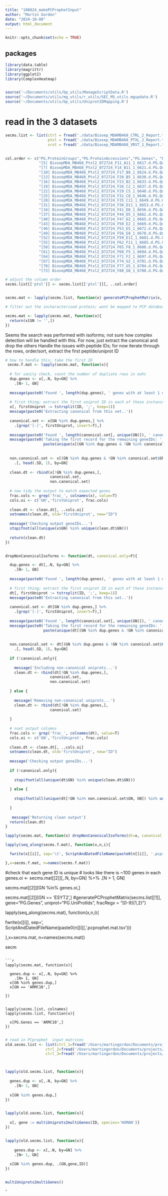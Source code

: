 ```yaml
---
title: "100824_makePCProphetInput"
author: "Martin Gordon"
date: "2024-10-08"
output: html_document
---
```


```r
knitr::opts_chunk$set(echo = TRUE)
```

## packages

```r
library(data.table)
library(magrittr)
library(ggplot2)
library(ComplexHeatmap)


source('~/Documents/utils/bp_utils/ManageScriptData.R')
source('~/Documents/utils/mg_utils/r_utils/SEC_MS_utils.mgupdate.R')
source('~/Documents/utils/bp_utils/UniprotIDMapping.R')
```

# read in the 3 datasets 
```r
secms.list <- list(ctrl = fread('./data/Biosep_MDAMB468_CTRL_2_Report.tsv'),
                   ptxl = fread('./data/Biosep_MDAMB468_PTXL_2_Report.tsv'),
                   vrst = fread('./data/Biosep_MDAMB468_VRST_1_Report.tsv'))

 
col.order <- c("PG.ProteinGroups","PG.ProteinAccessions","PG.Genes", "PG.UniProtIds", "PG.ProteinNames", 
               "[5] BiosepMDA_MB468_Ptxl2_072724_F11_A11_1_6617.d.PG.Quantity", "[76] BiosepMDA_MB468_Ptxl_072724_F12_A12_1_6618.d.PG.Quantity", "[6] BiosepMDA_MB468_Ptxl2_072724_F13_B12_1_6620.d.PG.Quantity", 
               "[7] BiosepMDA_MB468_Ptxl2_072724_F14_B11_1_6621.d.PG.Quantity",  "[8] BiosepMDA_MB468_Ptxl2_072724_F15_B10_1_6622.d.PG.Quantity" ,"[9] BiosepMDA_MB468_Ptxl2_072724_F16_B9_1_6623.d.PG.Quantity",   
               "[10] BiosepMDA_MB468_Ptxl2_072724_F17_B8_1_6624.d.PG.Quantity",  "[11] BiosepMDA_MB468_Ptxl2_072724_F18_B7_1_6625.d.PG.Quantity", "[12] BiosepMDA_MB468_Ptxl2_072724_F19_B6_1_6629.d.PG.Quantity" ,
               "[13] BiosepMDA_MB468_Ptxl2_072724_F20_B5_1_6630.d.PG.Quantity" , "[14] BiosepMDA_MB468_Ptxl2_072724_F21_B4_1_6631.d.PG.Quantity" , "[15] BiosepMDA_MB468_Ptxl2_072724_F22_B3_1_6632.d.PG.Quantity",
               "[16] BiosepMDA_MB468_Ptxl2_072724_F23_B2_1_6633.d.PG.Quantity",  "[17] BiosepMDA_MB468_Ptxl2_072724_F24_B1_1_6634.d.PG.Quantity", "[18] BiosepMDA_MB468_Ptxl2_072724_F25_C1_1_6636.d.PG.Quantity",
               "[19] BiosepMDA_MB468_Ptxl2_072724_F26_C2_1_6637.d.PG.Quantity",  "[20] BiosepMDA_MB468_Ptxl2_072724_F27_C3_1_6638.d.PG.Quantity", "[21] BiosepMDA_MB468_Ptxl2_072724_F28_C4_1_6639.d.PG.Quantity",
               "[22] BiosepMDA_MB468_Ptxl2_072724_F29_C5_1_6640.d.PG.Quantity",  "[23] BiosepMDA_MB468_Ptxl2_072724_F30_C6_1_6641.d.PG.Quantity", "[24] BiosepMDA_MB468_Ptxl2_072724_F31_C7_1_6645.d.PG.Quantity",
               "[25] BiosepMDA_MB468_Ptxl2_072724_F32_C8_1_6646.d.PG.Quantity",  "[26] BiosepMDA_MB468_Ptxl2_072724_F33_C9_1_6647.d.PG.Quantity", "[27] BiosepMDA_MB468_Ptxl2_072724_F34_C10_1_6648.d.PG.Quantity",
               "[28] BiosepMDA_MB468_Ptxl2_072724_F35_C11_1_6649.d.PG.Quantity", "[29] BiosepMDA_MB468_Ptxl2_072724_F36_C12_1_6650.d.PG.Quantity","[30] BiosepMDA_MB468_Ptxl2_072724_F37_D12_1_6652.d.PG.Quantity",
               "[31] BiosepMDA_MB468_Ptxl2_072724_F38_D11_1_6653.d.PG.Quantity", "[32] BiosepMDA_MB468_Ptxl2_072724_F39_D10_1_6654.d.PG.Quantity","[33] BiosepMDA_MB468_Ptxl2_072724_F40_D9_1_6655.d.PG.Quantity",
               "[34] BiosepMDA_MB468_Ptxl2_072724_F41_D8_1_6656.d.PG.Quantity",  "[35] BiosepMDA_MB468_Ptxl2_072724_F42_D7_1_6657.d.PG.Quantity", "[36] BiosepMDA_MB468_Ptxl2_072724_F43_D6_1_6661.d.PG.Quantity",
               "[37] BiosepMDA_MB468_Ptxl2_072724_F44_D5_1_6662.d.PG.Quantity",  "[38] BiosepMDA_MB468_Ptxl2_072724_F45_D4_1_6663.d.PG.Quantity", "[39] BiosepMDA_MB468_Ptxl2_072724_F46_D3_1_6664.d.PG.Quantity",
               "[40] BiosepMDA_MB468_Ptxl2_072724_F47_D2_1_6665.d.PG.Quantity",  "[41] BiosepMDA_MB468_Ptxl2_072724_F48_D1_1_6666.d.PG.Quantity" ,"[42] BiosepMDA_MB468_Ptxl2_072724_F49_E1_1_6668.d.PG.Quantity",
               "[43] BiosepMDA_MB468_Ptxl2_072724_F50_E2_1_6669.d.PG.Quantity",  "[44] BiosepMDA_MB468_Ptxl2_072724_F51_E3_1_6670.d.PG.Quantity","[45] BiosepMDA_MB468_Ptxl2_072724_F52_E4_1_6671.d.PG.Quantity",
               "[46] BiosepMDA_MB468_Ptxl2_072724_F53_E5_1_6672.d.PG.Quantity",  "[47] BiosepMDA_MB468_Ptxl2_072724_F54_E6_1_6673.d.PG.Quantity", "[48] BiosepMDA_MB468_Ptxl2_072724_F55_E7_1_6677.d.PG.Quantity" ,
               "[49] BiosepMDA_MB468_Ptxl2_072724_F56_E8_1_6678.d.PG.Quantity" , "[50] BiosepMDA_MB468_Ptxl2_072724_F57_E9_1_6679.d.PG.Quantity" ,"[51] BiosepMDA_MB468_Ptxl2_072724_F58_E10_1_6680.d.PG.Quantity",
               "[52] BiosepMDA_MB468_Ptxl2_072724_F59_E11_1_6681.d.PG.Quantity", "[53] BiosepMDA_MB468_Ptxl2_072724_F60_E12_1_6682.d.PG.Quantity","[54] BiosepMDA_MB468_Ptxl2_072724_F61_F12_1_6684.d.PG.Quantity",
               "[55] BiosepMDA_MB468_Ptxl2_072724_F62_F11_1_6685.d.PG.Quantity", "[56] BiosepMDA_MB468_Ptxl2_072724_F63_F10_1_6686.d.PG.Quantity","[57] BiosepMDA_MB468_Ptxl2_072724_F64_F9_1_6687.d.PG.Quantity" ,
               "[58] BiosepMDA_MB468_Ptxl2_072724_F65_F8_1_6688.d.PG.Quantity",  "[59] BiosepMDA_MB468_Ptxl2_072724_F66_F7_1_6689.d.PG.Quantity" ,"[60] BiosepMDA_MB468_Ptxl2_072724_F67_F6_1_6693.d.PG.Quantity" ,
               "[61] BiosepMDA_MB468_Ptxl2_072724_F68_F5_1_6694.d.PG.Quantity" , "[62] BiosepMDA_MB468_Ptxl2_072724_F69_F4_1_6695.d.PG.Quantity" ,"[63] BiosepMDA_MB468_Ptxl2_072724_F70_F3_1_6696.d.PG.Quantity",
               "[64] BiosepMDA_MB468_Ptxl2_072724_F71_F2_1_6697.d.PG.Quantity",  "[65] BiosepMDA_MB468_Ptxl2_072724_F72_F1_1_6698.d.PG.Quantity", "[66] BiosepMDA_MB468_Ptxl2_072724_F73_G1_1_6700.d.PG.Quantity",
               "[67] BiosepMDA_MB468_Ptxl2_072724_F74_G2_1_6701.d.PG.Quantity",  "[68] BiosepMDA_MB468_Ptxl2_072724_F75_G3_1_6702.d.PG.Quantity", "[69] BiosepMDA_MB468_Ptxl2_072724_F76_G4_1_6703.d.PG.Quantity" ,
               "[70] BiosepMDA_MB468_Ptxl2_072724_F77_G5_1_6704.d.PG.Quantity" , "[71] BiosepMDA_MB468_Ptxl2_072724_F78_G6_1_6705.d.PG.Quantity","[72] BiosepMDA_MB468_Ptxl2_072724_F79_G7_1_6707.d.PG.Quantity",
               "[73] BiosepMDA_MB468_Ptxl2_072724_F80_G8_1_6708.d.PG.Quantity",  "[74] BiosepMDA_MB468_Ptxl2_072724_F81_G9_1_6709.d.PG.Quantity" ,"[75] BiosepMDA_MB468_Ptxl2_072724_F82_G10_1_6710.d.PG.Quantity")

# adjust the column order
secms.list[['ptxl']] <- secms.list[['ptxl']][, ..col.order]


secms.mat <- lapply(secms.list, function(x) generatePCProphetMatrix(x, gene="PG.Genes", uniprot="PG.UniProtIds", fracRegx = "[0-9]{1,2}"))

# filter out the incharacterised protein; wont be mapped to PCP database anyway

secms.mat <- lapply(secms.mat, function(x){
  return(x[GN != '',])
})
```

Seems the search was performed with isoforms; not sure how complex detection will be handled with this. For now, just extract the canonical and drop the others
Handle the issues with peptide IDs; for now iterate through the rows, order/sort, extract the first peptide/uniprot ID

```r
# how to handle this; take the first ID
 secms.f.mat <- lapply(secms.mat, function(x){
  
  # for sanity check, count the number of dupliate rows in eahc
  dup.genes <- x[,.N, by=GN] %>% 
    .[N> 1, GN]
  
  message(paste0('Found ', length(dup.genes), ' genes with at least 1 duplicated geneID'))
  
  # first thing; extract the first uniprot ID in each of these instances
  x[, firstUniprot := tstrsplit(ID, ';', keep=1)]
  message(paste0('Extracting canonical from this set..'))
  
  canonical.set <- x[GN %in% dup.genes,] %>% 
    .[grep('[-]', firstUniprot, invert=T),]
  
  message(paste0('Found ', length(canonical.set[, unique(GN)]), ' canonical uniprot IDs'))
  message(paste0('Taking the first record for the remaining geneIDs: ',  
                 paste(unique(x[(GN %in% dup.genes & !GN %in% canonical.set$GN),]$GN), collapse=';')))
  
  
  non.canonical.set <- x[(GN %in% dup.genes & !GN %in% canonical.set$GN),] %>% 
    .[, head(.SD, 1), by=GN]
  
  clean.dt <- rbind(x[!GN %in% dup.genes,],
                    canonical.set,
                    non.canonical.set)
  
  # now tidy the output to match expected genes
  frac.cols <- grep('frac_', colnames(x), value=T)
  cols.oi <- c('GN','firstUniprot', frac.cols)
  
  clean.dt <- clean.dt[, ..cols.oi]
  setnames(clean.dt, old='firstUniprot', new="ID")
  
  message('Checking output geneIDs...')
  stopifnot(all(unique(x$GN) %in% unique(clean.dt$GN)))
  
  return(clean.dt)
})


dropNonCanonicalIsoforms <- function(dt, canonical.only=F){

  dup.genes <- dt[,.N, by=GN] %>% 
    .[N> 1, GN]
  
  message(paste0('Found ', length(dup.genes), ' genes with at least 1 duplicated geneID'))
  
  # first thing; extract the first uniprot ID in each of these instances
  dt[, firstUniprot := tstrsplit(ID, ';', keep=1)]
  message(paste0('Extracting canonical from this set..'))
  
  canonical.set <- dt[GN %in% dup.genes,] %>% 
    .[grep('[-]', firstUniprot, invert=T),]
  
  message(paste0('Found ', length(canonical.set[, unique(GN)]), ' canonical uniprot IDs'))
  message(paste0('Taking the first record for the remaining geneIDs: ',  
                 paste(unique(dt[(GN %in% dup.genes & !GN %in% canonical.set$GN),]$GN), collapse=';')))
  
  
  non.canonical.set <- dt[(GN %in% dup.genes & !GN %in% canonical.set$GN),] %>% 
    .[, head(.SD, 1), by=GN]
  
  if (!canonical.only){
    
    message('Including non-canonical uniprots...')
    clean.dt <- rbind(dt[!GN %in% dup.genes,],
                    canonical.set,
                    non.canonical.set)
    
  } else {
    
    message('Removing non-canonical uniprots...')
    clean.dt <- rbind(dt[!GN %in% dup.genes,],
                    canonical.set)
    
  }
  
  # nset output columns
  frac.cols <- grep('frac_', colnames(dt), value=T)
  cols.oi <- c('GN','firstUniprot', frac.cols)
 
  clean.dt <- clean.dt[, ..cols.oi]
  setnames(clean.dt, old='firstUniprot', new="ID") 
  
  message('Checking output geneIDs...')
  
  if (!canonical.only){
    
    stopifnot(all(unique(dt$GN) %in% unique(clean.dt$GN)))
    
  } else {
    
    stopifnot(all(unique(dt[!GN %in% non.canonical.set$GN, GN]) %in% unique(clean.dt$GN)))
    
  }
  
   message('Returning clean output')
  return(clean.dt)
}
```
```r

lapply(secms.mat, function(x) dropNonCanonicalIsoforms(dt=x, canonical.only = F))
```


```r
lapply(seq_along(secms.f.mat), function(x,n,i){

  fwrite(x[[i]], sep='\t', ScriptAndDatedFileName(paste0(n[[i]], '.pcprophet.canonical.mat.tsv')))

},x=secms.f.mat, n=names(secms.f.mat))
```




#check that each gene ID is unique
# looks like there is ~100 genes in each
genes.oi <- secms.mat[[2]][,.N, by=GN] %>% 
  .[N > 1, GN]


secms.mat[[2]][GN %in% genes.oi,]


secms.mat[[2]][GN == 'ESYT2',]
#generatePCProphetMatrix(secms.list[[1]], gene="PG.Genes", uniprot="PG.UniProtIds", fracRegx = "[0-9]{1,2}")

lapply(seq_along(secms.mat), function(x,n,i){

  fwrite(x[[i]], sep='\t', ScriptAndDatedFileName(paste0(n[[i]], '.pcprophet.mat.tsv')))

},x=secms.mat, n=names(secms.mat))


secm
```

```r
lapply(secms.mat, function(x){
  
  genes.dup <- x[,.N, by=GN] %>% 
    .[N> 1, GN]
  x[GN %in% genes.dup,]
  x[GN == 'ARMC10',]
  
})


lapply(secms.list, colnames)
lapply(secms.list, function(x){
  
  x[PG.Genes == 'ARMC10',]
})
```

```r

```

```r
# read in PCprophet  input matrices
old.secms.list <- list(ctrl_1=fread('/Users/martingordon/Documents/projects/100324_AForget_PCProphetPipeline/100324.makePCPFOrmatFiles_data/2024_10_04_Parental_052324_Report.mat.txt'),
                  ctrl_2=fread('/Users/martingordon/Documents/projects/100324_AForget_PCProphetPipeline/100324.makePCPFOrmatFiles_data/2024_10_04_Parental_091024_Report.mat.txt'),
                  ctrl_3=fread('/Users/martingordon/Documents/projects/100324_AForget_PCProphetPipeline/100824.PCP.perturbSeq_data/2024_10_08_Parental_100724_Report.mat.txt'))



lapply(old.secms.list, function(x){
  
  genes.dup <- x[,.N, by=GN] %>% 
    .[N> 1, GN]
  
  x[GN %in% genes.dup,]
})


lapply(old.secms.list, function(x){
  
  x[, gene := multiUniprots2multiGenes(ID, species='HUMAN')]
})


lapply(old.secms.list, function(x){
  
    genes.dup <- x[,.N, by=GN] %>% 
    .[N> 1, GN]
  
  x[GN %in% genes.dup, .(GN,gene,ID)]
})


multiUniprots2multiGenes()
```

ˆ